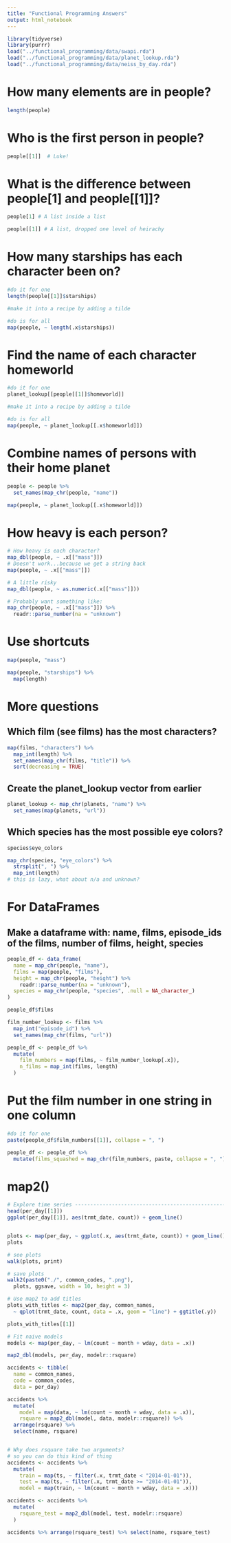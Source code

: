 ```yaml
---
title: "Functional Programming Answers"
output: html_notebook
---
```


```r
library(tidyverse)
library(purrr)
load("../functional_programming/data/swapi.rda")
load("../functional_programming/data/planet_lookup.rda")
load("../functional_programming/data/neiss_by_day.rda")
```

# How many elements are in people?

```r
length(people)
```

# Who is the first person in people?

```r
people[[1]]  # Luke!
```
# What is the difference between people[1] and people[[1]]?

```r
people[1] # A list inside a list

people[[1]] # A list, dropped one level of heirachy
```

# How many starships has each character been on?

```r
#do it for one
length(people[[1]]$starships)

#make it into a recipe by adding a tilde

#do is for all
map(people, ~ length(.x$starships))
```

# Find the name of each character homeworld

```r
#do it for one
planet_lookup[[people[[1]]$homeworld]]

#make it into a recipe by adding a tilde

#do is for all
map(people, ~ planet_lookup[[.x$homeworld]])
```

# Combine names of persons with their home planet

```r
people <- people %>%
  set_names(map_chr(people, "name"))

map(people, ~ planet_lookup[[.x$homeworld]])
```

# How heavy is each person?

```r
# How heavy is each character?
map_dbl(people, ~ .x[["mass"]])
# Doesn't work...because we get a string back
map(people, ~ .x[["mass"]])

# A little risky
map_dbl(people, ~ as.numeric(.x[["mass"]]))

# Probably want something like:
map_chr(people, ~ .x[["mass"]]) %>%
  readr::parse_number(na = "unknown")
```

# Use shortcuts

```r
map(people, "mass")

map(people, "starships") %>%
  map(length)
```

# More questions

## Which film (see films) has the most characters?

```r
map(films, "characters") %>%
  map_int(length) %>%
  set_names(map_chr(films, "title")) %>%
  sort(decreasing = TRUE)
```

## Create the planet_lookup vector from earlier

```r
planet_lookup <- map_chr(planets, "name") %>% 
  set_names(map(planets, "url"))
```

## Which species has the most possible eye colors?

```r
species$eye_colors

map_chr(species, "eye_colors") %>%
  strsplit(", ") %>%
  map_int(length)
# this is lazy, what about n/a and unknown?
```

# For DataFrames

## Make a dataframe with: name, films, episode_ids of the films, number of films, height, species

```r
people_df <- data_frame(
  name = map_chr(people, "name"),
  films = map(people, "films"),
  height = map_chr(people, "height") %>%
    readr::parse_number(na = "unknown"),
  species = map_chr(people, "species", .null = NA_character_)
)

people_df$films

film_number_lookup <- films %>%
  map_int("episode_id") %>%
  set_names(map_chr(films, "url"))

people_df <- people_df %>%
  mutate(
    film_numbers = map(films, ~ film_number_lookup[.x]),
    n_films = map_int(films, length)
  )
```

# Put the film number in one string in one column

```r
#do it for one
paste(people_df$film_numbers[[1]], collapse = ", ")

people_df <- people_df %>%
  mutate(films_squashed = map_chr(film_numbers, paste, collapse = ", "))
```

# map2()

```r
# Explore time series -----------------------------------------------------
head(per_day[[1]])
ggplot(per_day[[1]], aes(trmt_date, count)) + geom_line()


plots <- map(per_day, ~ ggplot(.x, aes(trmt_date, count)) + geom_line())
plots

# see plots
walk(plots, print)

# save plots
walk2(paste0("./", common_codes, ".png"),
  plots, ggsave, width = 10, height = 3)

# Use map2 to add titles
plots_with_titles <- map2(per_day, common_names, 
  ~ qplot(trmt_date, count, data = .x, geom = "line") + ggtitle(.y))

plots_with_titles[[1]]

# Fit naive models
models <- map(per_day, ~ lm(count ~ month + wday, data = .x))

map2_dbl(models, per_day, modelr::rsquare)

accidents <- tibble(
  name = common_names,
  code = common_codes,
  data = per_day)

accidents %>%
  mutate(
    model = map(data, ~ lm(count ~ month + wday, data = .x)),
    rsquare = map2_dbl(model, data, modelr::rsquare)) %>%
  arrange(rsquare) %>% 
  select(name, rsquare)


# Why does rsquare take two arguments?
# so you can do this kind of thing
accidents <- accidents %>% 
  mutate(
    train = map(ts, ~ filter(.x, trmt_date < "2014-01-01")),
    test = map(ts, ~ filter(.x, trmt_date >= "2014-01-01")),
    model = map(train, ~ lm(count ~ month + wday, data = .x)))

accidents <- accidents %>% 
  mutate(
    rsquare_test = map2_dbl(model, test, modelr::rsquare)
  )

accidents %>% arrange(rsquare_test) %>% select(name, rsquare_test)
```

